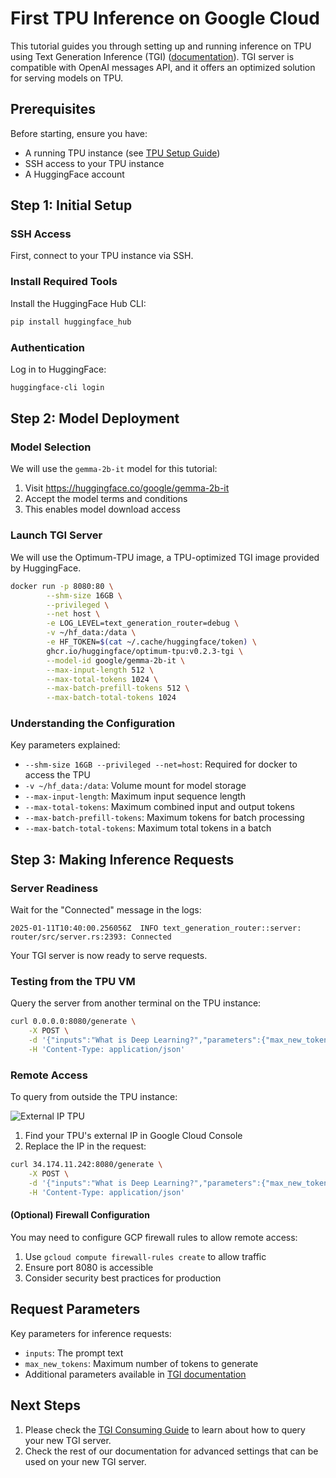 # First TPU Inference on Google Cloud

This tutorial guides you through setting up and running inference on TPU using Text Generation Inference (TGI) ([documentation](https://huggingface.co/docs/text-generation-inference)). TGI server is compatible with OpenAI messages API, and it offers an optimized solution for serving models on TPU.

## Prerequisites

Before starting, ensure you have:
- A running TPU instance (see [TPU Setup Guide](../tutorials/tpu_setup))
- SSH access to your TPU instance
- A HuggingFace account

## Step 1: Initial Setup

### SSH Access
First, connect to your TPU instance via SSH.


### Install Required Tools

Install the HuggingFace Hub CLI:
```bash
pip install huggingface_hub
```

### Authentication

Log in to HuggingFace:
```bash
huggingface-cli login
```

## Step 2: Model Deployment

### Model Selection

We will use the `gemma-2b-it` model for this tutorial:
1. Visit https://huggingface.co/google/gemma-2b-it
2. Accept the model terms and conditions
3. This enables model download access

### Launch TGI Server

We will use the Optimum-TPU image, a TPU-optimized TGI image provided by HuggingFace.

```bash
docker run -p 8080:80 \
        --shm-size 16GB \
        --privileged \
        --net host \
        -e LOG_LEVEL=text_generation_router=debug \
        -v ~/hf_data:/data \
        -e HF_TOKEN=$(cat ~/.cache/huggingface/token) \
        ghcr.io/huggingface/optimum-tpu:v0.2.3-tgi \
        --model-id google/gemma-2b-it \
        --max-input-length 512 \
        --max-total-tokens 1024 \
        --max-batch-prefill-tokens 512 \
        --max-batch-total-tokens 1024
```

### Understanding the Configuration

Key parameters explained:
- `--shm-size 16GB --privileged --net=host`: Required for docker to access the TPU
- `-v ~/hf_data:/data`: Volume mount for model storage
- `--max-input-length`: Maximum input sequence length
- `--max-total-tokens`: Maximum combined input and output tokens
- `--max-batch-prefill-tokens`: Maximum tokens for batch processing
- `--max-batch-total-tokens`: Maximum total tokens in a batch

## Step 3: Making Inference Requests

### Server Readiness
Wait for the "Connected" message in the logs:

```
2025-01-11T10:40:00.256056Z  INFO text_generation_router::server: router/src/server.rs:2393: Connected
```

Your TGI server is now ready to serve requests.

### Testing from the TPU VM

Query the server from another terminal on the TPU instance:

```bash
curl 0.0.0.0:8080/generate \
    -X POST \
    -d '{"inputs":"What is Deep Learning?","parameters":{"max_new_tokens":20}}' \
    -H 'Content-Type: application/json'
```

### Remote Access

To query from outside the TPU instance:

![External IP TPU](https://huggingface.co/datasets/huggingface/documentation-images/resolve/main/optimum/tpu/get_external_ip_tpu.png)

1. Find your TPU's external IP in Google Cloud Console
2. Replace the IP in the request:
```bash
curl 34.174.11.242:8080/generate \
    -X POST \
    -d '{"inputs":"What is Deep Learning?","parameters":{"max_new_tokens":20}}' \
    -H 'Content-Type: application/json'
```

#### (Optional) Firewall Configuration

You may need to configure GCP firewall rules to allow remote access:
1. Use `gcloud compute firewall-rules create` to allow traffic
2. Ensure port 8080 is accessible
3. Consider security best practices for production

## Request Parameters

Key parameters for inference requests:
- `inputs`: The prompt text
- `max_new_tokens`: Maximum number of tokens to generate
- Additional parameters available in [TGI documentation](https://huggingface.co/docs/text-generation-inference)

## Next Steps

1. Please check the [TGI Consuming Guide](https://huggingface.co/docs/text-generation-inference/en/basic_tutorials/consuming_tgi) to learn about how to query your new TGI server.
2. Check the rest of our documentation for advanced settings that can be used on your new TGI server.




   